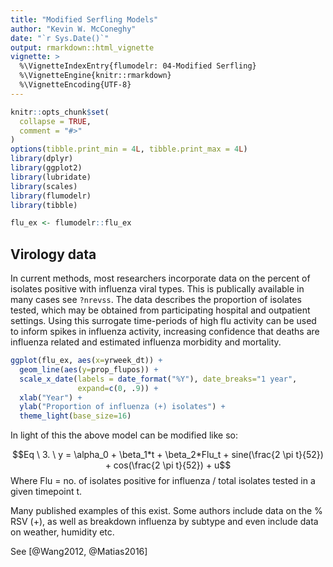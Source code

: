 ```yaml
---
title: "Modified Serfling Models"
author: "Kevin W. McConeghy"
date: "`r Sys.Date()`"
output: rmarkdown::html_vignette
vignette: >
  %\VignetteIndexEntry{flumodelr: 04-Modified Serfling}
  %\VignetteEngine{knitr::rmarkdown}
  %\VignetteEncoding{UTF-8}
---
```


```r
knitr::opts_chunk$set(
  collapse = TRUE,
  comment = "#>"
)
options(tibble.print_min = 4L, tibble.print_max = 4L)
library(dplyr)
library(ggplot2)
library(lubridate)
library(scales)
library(flumodelr)
library(tibble)
```

```r
flu_ex <- flumodelr::flu_ex
```

## Virology data  

In current methods, most researchers incorporate data on the percent of isolates positive with influenza viral types. This is publically available in many cases see `?nrevss`. The data describes the proportion of isolates tested, which may be obtained from participating hospital and outpatient settings. Using this surrogate time-periods of high flu activity can be used to inform spikes in influenza activity, increasing confidence that deaths are influenza related and estimated influenza morbidity and mortality.  

```r
ggplot(flu_ex, aes(x=yrweek_dt)) + 
  geom_line(aes(y=prop_flupos)) +
  scale_x_date(labels = date_format("%Y"), date_breaks="1 year",
               expand=c(0, .9)) + 
  xlab("Year") + 
  ylab("Proportion of influenza (+) isolates") + 
  theme_light(base_size=16)
```

In light of this the above model can be modified like so:

$$Eq \ 3. \  y = \alpha_0 + \beta_1*t + \beta_2*Flu_t + sine(\frac{2 \pi t}{52}) + cos(\frac{2 \pi t}{52}) + u$$
Where Flu = no. of isolates positive for influenza / total isolates tested in a given timepoint t.  

Many published examples of this exist. Some authors include data on the % RSV (+), as well as breakdown influenza by subtype and even include data on weather, humidity etc.  

See [@Wang2012, @Matias2016]